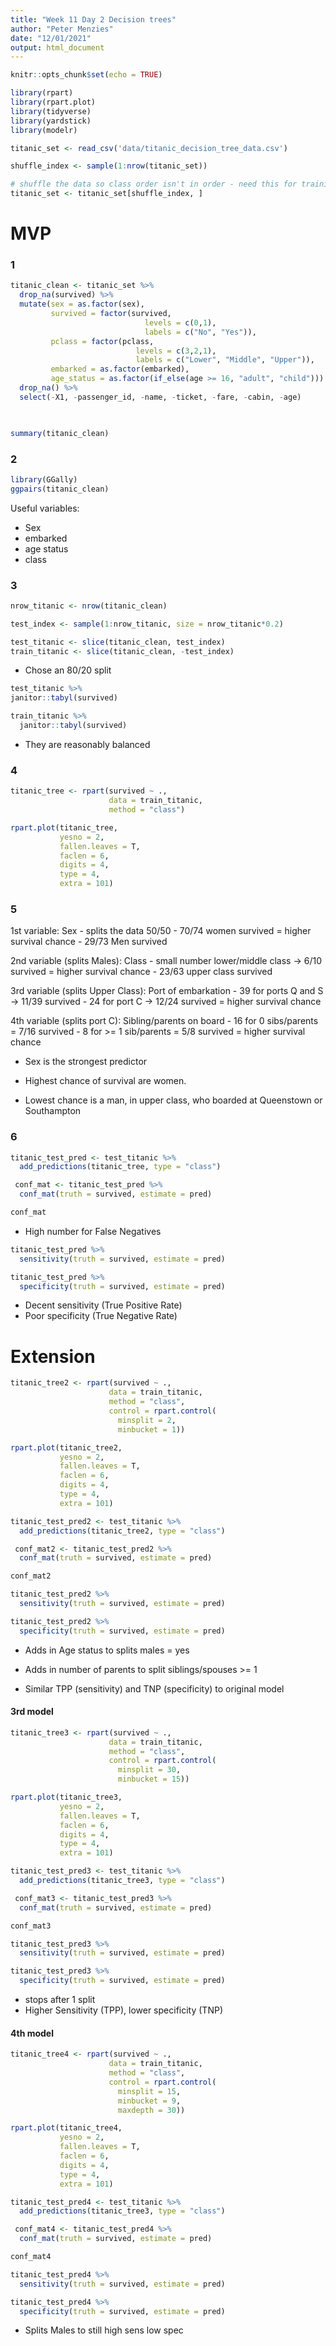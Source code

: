 ```yaml
---
title: "Week 11 Day 2 Decision trees"
author: "Peter Menzies"
date: "12/01/2021"
output: html_document
---
```


```r
knitr::opts_chunk$set(echo = TRUE)
```
```r
library(rpart)
library(rpart.plot)
library(tidyverse)
library(yardstick)
library(modelr)
```
```r
titanic_set <- read_csv('data/titanic_decision_tree_data.csv')

shuffle_index <- sample(1:nrow(titanic_set))

# shuffle the data so class order isn't in order - need this for training/testing split later on 
titanic_set <- titanic_set[shuffle_index, ]
```


# MVP

### 1

```r
titanic_clean <- titanic_set %>% 
  drop_na(survived) %>% 
  mutate(sex = as.factor(sex),
         survived = factor(survived, 
                              levels = c(0,1), 
                              labels = c("No", "Yes")),
         pclass = factor(pclass, 
                            levels = c(3,2,1), 
                            labels = c("Lower", "Middle", "Upper")),
         embarked = as.factor(embarked),
         age_status = as.factor(if_else(age >= 16, "adult", "child"))) %>% 
  drop_na() %>% 
  select(-X1, -passenger_id, -name, -ticket, -fare, -cabin, -age)

  

summary(titanic_clean)
```

### 2

```r
library(GGally)
ggpairs(titanic_clean)
```
Useful variables:

*   Sex
*   embarked
*   age status
*   class

### 3

```r
nrow_titanic <- nrow(titanic_clean)

test_index <- sample(1:nrow_titanic, size = nrow_titanic*0.2)
```
```r
test_titanic <- slice(titanic_clean, test_index)
train_titanic <- slice(titanic_clean, -test_index)
```
* Chose an 80/20 split 

```r
test_titanic %>% 
janitor::tabyl(survived)

train_titanic %>% 
  janitor::tabyl(survived)
```

* They are reasonably balanced

### 4

```r
titanic_tree <- rpart(survived ~ .,
                      data = train_titanic,
                      method = "class")
```

```r
rpart.plot(titanic_tree, 
           yesno = 2, 
           fallen.leaves = T, 
           faclen = 6, 
           digits = 4, 
           type = 4, 
           extra = 101)
```

### 5

1st variable: Sex 
        -   splits the data 50/50
        -   70/74 women survived = higher survival chance
        -   29/73 Men survived

2nd variable (splits Males): Class
        -   small number lower/middle class -> 6/10 survived = higher survival chance
        -   23/63 upper class survived 
        
3rd variable (splits Upper Class): Port of embarkation
        -   39 for ports Q and S -> 11/39 survived
        -   24 for port C -> 12/24 survived = higher survival chance
        
4th variable (splits port C): Sibling/parents on board
        -  16 for 0 sibs/parents = 7/16 survived
        -   8 for >= 1 sib/parents = 5/8 survived = higher survival chance

* Sex is the strongest predictor

* Highest chance of survival are women. 

* Lowest chance is a man, in upper class, who boarded at Queenstown or Southampton

### 6

```r
titanic_test_pred <- test_titanic %>% 
  add_predictions(titanic_tree, type = "class")
```

```r
 conf_mat <- titanic_test_pred %>% 
  conf_mat(truth = survived, estimate = pred)

conf_mat
```

* High number for False Negatives

```r
titanic_test_pred %>%
  sensitivity(truth = survived, estimate = pred)

titanic_test_pred %>%
  specificity(truth = survived, estimate = pred)
```

* Decent sensitivity (True Positive Rate)
* Poor specificity (True Negative Rate)

# Extension

```r
titanic_tree2 <- rpart(survived ~ .,
                      data = train_titanic,
                      method = "class",
                      control = rpart.control(
                        minsplit = 2,
                        minbucket = 1))
```

```r
rpart.plot(titanic_tree2, 
           yesno = 2, 
           fallen.leaves = T, 
           faclen = 6, 
           digits = 4, 
           type = 4, 
           extra = 101)
```

```r
titanic_test_pred2 <- test_titanic %>% 
  add_predictions(titanic_tree2, type = "class")
```

```r
 conf_mat2 <- titanic_test_pred2 %>% 
  conf_mat(truth = survived, estimate = pred)

conf_mat2
```


```r
titanic_test_pred2 %>%
  sensitivity(truth = survived, estimate = pred)

titanic_test_pred2 %>%
  specificity(truth = survived, estimate = pred)
```
* Adds in Age status to splits males = yes
* Adds in number of parents to split siblings/spouses >= 1

* Similar TPP (sensitivity) and TNP (specificity) to original model



#### 3rd model
```r
titanic_tree3 <- rpart(survived ~ .,
                      data = train_titanic,
                      method = "class",
                      control = rpart.control(
                        minsplit = 30,
                        minbucket = 15))
```

```r
rpart.plot(titanic_tree3, 
           yesno = 2, 
           fallen.leaves = T, 
           faclen = 6, 
           digits = 4, 
           type = 4, 
           extra = 101)
```

```r
titanic_test_pred3 <- test_titanic %>% 
  add_predictions(titanic_tree3, type = "class")
```

```r
 conf_mat3 <- titanic_test_pred3 %>% 
  conf_mat(truth = survived, estimate = pred)

conf_mat3
```


```r
titanic_test_pred3 %>%
  sensitivity(truth = survived, estimate = pred)

titanic_test_pred3 %>%
  specificity(truth = survived, estimate = pred)
```

* stops after 1 split
* Higher Sensitivity (TPP), lower specificity (TNP)


#### 4th model
```r
titanic_tree4 <- rpart(survived ~ .,
                      data = train_titanic,
                      method = "class",
                      control = rpart.control(
                        minsplit = 15,
                        minbucket = 9,
                        maxdepth = 30))
```

```r
rpart.plot(titanic_tree4, 
           yesno = 2, 
           fallen.leaves = T, 
           faclen = 6, 
           digits = 4, 
           type = 4, 
           extra = 101)
```

```r
titanic_test_pred4 <- test_titanic %>% 
  add_predictions(titanic_tree3, type = "class")
```

```r
 conf_mat4 <- titanic_test_pred4 %>% 
  conf_mat(truth = survived, estimate = pred)

conf_mat4
```


```r
titanic_test_pred4 %>%
  sensitivity(truth = survived, estimate = pred)

titanic_test_pred4 %>%
  specificity(truth = survived, estimate = pred)
```

* Splits Males to still high sens low spec



